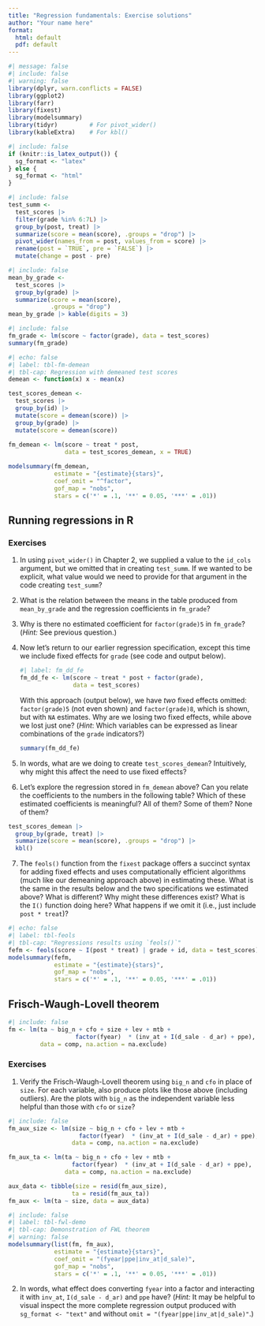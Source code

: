 ```yaml
---
title: "Regression fundamentals: Exercise solutions"
author: "Your name here"
format:
  html: default
  pdf: default
---
```


```r
#| message: false
#| include: false
#| warning: false
library(dplyr, warn.conflicts = FALSE)
library(ggplot2)
library(farr)
library(fixest)
library(modelsummary)
library(tidyr)         # For pivot_wider()
library(kableExtra)    # For kbl()
```

```r
#| include: false
if (knitr::is_latex_output()) {
  sg_format <- "latex"
} else {
  sg_format <- "html"
}
```

```r
#| include: false
test_summ <-
  test_scores |>
  filter(grade %in% 6:7L) |>
  group_by(post, treat) |>
  summarize(score = mean(score), .groups = "drop") |>
  pivot_wider(names_from = post, values_from = score) |>
  rename(post = `TRUE`, pre = `FALSE`) |>
  mutate(change = post - pre)
```

```r
#| include: false
mean_by_grade <-
  test_scores |>
  group_by(grade) |>
  summarize(score = mean(score),
            .groups = "drop") 
mean_by_grade |> kable(digits = 3)
```

```r
#| include: false
fm_grade <- lm(score ~ factor(grade), data = test_scores)
summary(fm_grade)
```

```r
#| echo: false
#| label: tbl-fm-demean
#| tbl-cap: Regression with demeaned test scores
demean <- function(x) x - mean(x)

test_scores_demean <-
  test_scores |>
  group_by(id) |>
  mutate(score = demean(score)) |>
  group_by(grade) |>
  mutate(score = demean(score)) 
  
fm_demean <- lm(score ~ treat * post, 
                data = test_scores_demean, x = TRUE)

modelsummary(fm_demean, 
             estimate = "{estimate}{stars}",
             coef_omit = "^factor",
             gof_map = "nobs",
             stars = c('*' = .1, '**' = 0.05, '***' = .01))
```

## Running regressions in R

### Exercises

1. In using `pivot_wider()` in Chapter 2, we supplied a value to the `id_cols` argument, but we omitted that in creating `test_summ`.
If we wanted to be explicit, what value would we need to provide for that argument in the code creating `test_summ`?

2.  What is the relation between the means in the table produced from `mean_by_grade` and the regression coefficients in `fm_grade`?

3.  Why is there no estimated coefficient for `factor(grade)5` in `fm_grade`? (*Hint:* See previous question.)

4. Now let's return to our earlier regression specification, except this time we include fixed effects for `grade` (see code and output below).

<ul>
```r
#| label: fm_dd_fe
fm_dd_fe <- lm(score ~ treat * post + factor(grade), 
               data = test_scores)
```
 
With this approach (output below), we have *two* fixed effects omitted: `factor(grade)5` (not even shown) and `factor(grade)8`, which is shown, but with `NA` estimates.
Why are we losing two fixed effects, while above we lost just one?
(*Hint*: Which variables can be expressed as linear combinations of the `grade` indicators?)

```r
summary(fm_dd_fe)
```
</ul>

5.  In words, what are we doing to create `test_scores_demean`? 
Intuitively, why might this affect the need to use fixed effects?

6.  Let's explore the regression stored in `fm_demean` above? 
Can you relate the coefficients to the numbers in the following table? 
Which of these estimated coefficients is meaningful? 
All of them? Some of them? None of them?

```r
test_scores_demean |> 
  group_by(grade, treat) |> 
  summarize(score = mean(score), .groups = "drop") |>
  kbl()
```

7.  The `feols()` function from the `fixest` package offers a succinct syntax for adding fixed effects and uses computationally efficient algorithms (much like our demeaning approach above) in estimating these. \indexc{feols()}
What is the same in the results below and the two specifications we estimated above? 
What is different?
Why might these differences exist?
What is the `I()` function doing here?
What happens if we omit it (i.e., just include `post * treat`)?

```r
#| echo: false
#| label: tbl-feols
#| tbl-cap: "Regressions results using `feols()`"
fefm <- feols(score ~ I(post * treat) | grade + id, data = test_scores)
modelsummary(fefm,
             estimate = "{estimate}{stars}",
             gof_map = "nobs",
             stars = c('*' = .1, '**' = 0.05, '***' = .01))
```

## Frisch-Waugh-Lovell theorem {#fwl}

```r
#| include: false
fm <- lm(ta ~ big_n + cfo + size + lev + mtb + 
                   factor(fyear)  * (inv_at + I(d_sale - d_ar) + ppe),
         data = comp, na.action = na.exclude)
```

### Exercises

1.  Verify the Frisch-Waugh-Lovell theorem using `big_n` and `cfo` in place of `size`. For each variable, also produce plots like those above (including outliers).
Are the plots with `big_n` as the independent variable less helpful than those with `cfo` or `size`?

```r
#| include: false
fm_aux_size <- lm(size ~ big_n + cfo + lev + mtb + 
                    factor(fyear)  * (inv_at + I(d_sale - d_ar) + ppe),
                  data = comp, na.action = na.exclude)

fm_aux_ta <- lm(ta ~ big_n + cfo + lev + mtb + 
                  factor(fyear)  * (inv_at + I(d_sale - d_ar) + ppe),
                data = comp, na.action = na.exclude)

aux_data <- tibble(size = resid(fm_aux_size),
                  ta = resid(fm_aux_ta))
fm_aux <- lm(ta ~ size, data = aux_data)
```

```r
#| include: false
#| label: tbl-fwl-demo
#| tbl-cap: Demonstration of FWL theorem
#| warning: false
modelsummary(list(fm, fm_aux), 
             estimate = "{estimate}{stars}",
             coef_omit = "(fyear|ppe|inv_at|d_sale)",
             gof_map = "nobs",
             stars = c('*' = .1, '**' = 0.05, '***' = .01))
```



2.  In words, what effect does converting `fyear` into a factor and interacting it with `inv_at`, `I(d_sale - d_ar)` and `ppe` have? (*Hint:* It may be helpful to visual inspect the more complete regression output produced with `sg_format <- "text"` and without `omit = "(fyear|ppe|inv_at|d_sale)"`.)
